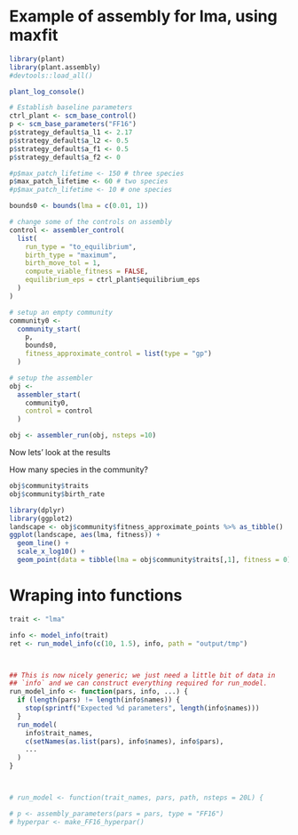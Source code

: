 
# Example of assembly for lma, using maxfit 

```r
library(plant)
library(plant.assembly)
#devtools::load_all()

plant_log_console()

# Establish baseline parameters
ctrl_plant <- scm_base_control()
p <- scm_base_parameters("FF16")
p$strategy_default$a_l1 <- 2.17
p$strategy_default$a_l2 <- 0.5
p$strategy_default$a_f1 <- 0.5
p$strategy_default$a_f2 <- 0

#p$max_patch_lifetime <- 150 # three species
p$max_patch_lifetime <- 60 # two species
#p$max_patch_lifetime <- 10 # one species

bounds0 <- bounds(lma = c(0.01, 1))

# change some of the controls on assembly
control <- assembler_control(
  list(
    run_type = "to_equilibrium",
    birth_type = "maximum",
    birth_move_tol = 1,
    compute_viable_fitness = FALSE,
    equilibrium_eps = ctrl_plant$equilibrium_eps
  )
)

# setup an empty community
community0 <- 
  community_start(
    p, 
    bounds0,
    fitness_approximate_control = list(type = "gp")
  )

# setup the assembler
obj <- 
  assembler_start(
    community0, 
    control = control
  )

obj <- assembler_run(obj, nsteps =10)
```

Now lets' look at the results

How many species in the community?
```r
obj$community$traits
obj$community$birth_rate
```

```r
library(dplyr)
library(ggplot2)
landscape <- obj$community$fitness_approximate_points %>% as_tibble()
ggplot(landscape, aes(lma, fitness)) + 
  geom_line() +
  scale_x_log10() +
  geom_point(data = tibble(lma = obj$community$traits[,1], fitness = 0), col="red")
```

# Wraping into functions
```r

trait <- "lma"

info <- model_info(trait)
ret <- run_model_info(c(10, 1.5), info, path = "output/tmp")



## This is now nicely generic; we just need a little bit of data in
## `info` and we can construct everything required for run_model.
run_model_info <- function(pars, info, ...) {
  if (length(pars) != length(info$names)) {
    stop(sprintf("Expected %d parameters", length(info$names)))
  }
  run_model(
    info$trait_names,
    c(setNames(as.list(pars), info$names), info$pars),
    ...
  )
}



# run_model <- function(trait_names, pars, path, nsteps = 20L) {

# p <- assembly_parameters(pars = pars, type = "FF16")
# hyperpar <- make_FF16_hyperpar()
```
